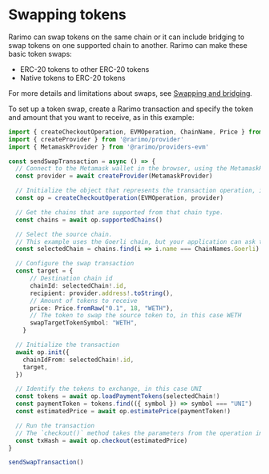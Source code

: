 ---
---

# Swapping tokens

Rarimo can swap tokens on the same chain or it can include bridging to swap tokens on one supported chain to another.
Rarimo can make these basic token swaps:

- ERC-20 tokens to other ERC-20 tokens
- Native tokens to ERC-20 tokens

For more details and limitations about swaps, see [Swapping and bridging](../architecture/swap-bridge).

To set up a token swap, create a Rarimo transaction and specify the token and amount that you want to receive, as in this example:

```ts
import { createCheckoutOperation, EVMOperation, ChainName, Price } from '@rarimo/nft-checkout'
import { createProvider } from '@rarimo/provider'
import { MetamaskProvider } from '@rarimo/providers-evm'

const sendSwapTransaction = async () => {
  // Connect to the Metamask wallet in the browser, using the MetamaskProvider interface to limit bundle size.
  const provider = await createProvider(MetamaskProvider)

  // Initialize the object that represents the transaction operation, in this case on EVM.
  const op = createCheckoutOperation(EVMOperation, provider)

  // Get the chains that are supported from that chain type.
  const chains = await op.supportedChains()

  // Select the source chain.
  // This example uses the Goerli chain, but your application can ask the user which chain to use.
  const selectedChain = chains.find(i => i.name === ChainNames.Goerli)

  // Configure the swap transaction
  const target = {
      // Destination chain id
      chainId: selectedChain!.id,
      recipient: provider.address!.toString(),
      // Amount of tokens to receive
      price: Price.fromRaw("0.1", 18, "WETH"),
      // The token to swap the source token to, in this case WETH
      swapTargetTokenSymbol: "WETH",
    }

  // Initialize the transaction
  await op.init({
    chainIdFrom: selectedChain!.id,
    target,
  })

  // Identify the tokens to exchange, in this case UNI
  const tokens = await op.loadPaymentTokens(selectedChain!)
  const paymentToken = tokens.find(({ symbol }) => symbol === "UNI")
  const estimatedPrice = await op.estimatePrice(paymentToken!)

  // Run the transaction
  // The `checkout()` method takes the parameters from the operation instance, gets approval from the user's wallet, and calls the Rarimo contract to handle the transaction.
  const txHash = await op.checkout(estimatedPrice)
}

sendSwapTransaction()
```
